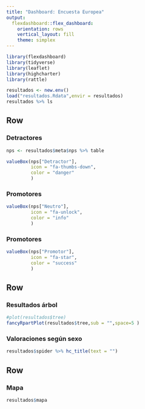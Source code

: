 ```yaml
---
title: "Dashboard: Encuesta Europea"
output: 
  flexdashboard::flex_dashboard:
    orientation: rows
    vertical_layout: fill
    theme: simplex
---
```


```r
library(flexdashboard)
library(tidyverse)
library(leaflet)
library(highcharter)
library(rattle)

resultados <- new.env()
load("resultados.Rdata",envir = resultados)
resultados %>% ls
```


Row
-----------------------------------------------------------------------

    
### Detractores
```r
nps <- resultados$meta$nps %>% table

valueBox(nps["Detractor"],
         icon = "fa-thumbs-down",
         color = "danger"
         )
```

### Promotores
```r
valueBox(nps["Neutro"],
         icon = "fa-unlock",
         color = "info"
         )
```


### Promotores
```r
valueBox(nps["Promotor"],
         icon = "fa-star",
         color = "success"
         )
```



    
Row
-----------------------------------------------------------------------

### Resultados árbol
```r
#plot(resultados$tree)
fancyRpartPlot(resultados$tree,sub = "",space=5 )
```

### Valoraciones según sexo
```r
resultados$spider %>% hc_title(text = "")
```


Row
-----------------------------------------------------------------------

### Mapa

```r
resultados$mapa
```

